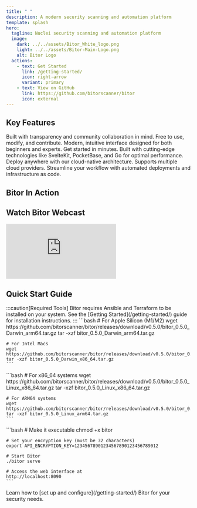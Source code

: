 ```yaml
---
title: " "
description: A modern security scanning and automation platform
template: splash
hero:
  tagline: Nuclei security scanning and automation platform
  image:
    dark: ../../assets/Bitor_White_logo.png
    light: ../../assets/Bitor-Main-Logo.png
    alt: Bitor Logo
  actions:
    - text: Get Started
      link: /getting-started/
      icon: right-arrow
      variant: primary
    - text: View on GitHub
      link: https://github.com/bitorscanner/bitor
      icon: external
---
```



## Key Features

<CardGrid>
  <Card title="Open Source" icon="github">
    Built with transparency and community collaboration in mind. Free to use, modify, and contribute.
  </Card>
  <Card title="Easy to Use UI" icon="puzzle">
    Modern, intuitive interface designed for both beginners and experts. Get started in minutes.
  </Card>
  <Card title="Modern Framework" icon="setting">
    Built with cutting-edge technologies like SvelteKit, PocketBase, and Go for optimal performance.
  </Card>
  <Card title="Cloud Enabled" icon="cloud">
    Deploy anywhere with our cloud-native architecture. Supports multiple cloud providers.
  </Card>
  <Card title="Automated Deployments" icon="rocket">
    Streamline your workflow with automated deployments and infrastructure as code.
  </Card>
</CardGrid>

<h2>Bitor In Action</h2>
<ImageCarousel />

<div class="video-section">
  <h2>Watch Bitor Webcast</h2>
  <div class="video-container">
    <iframe
      src="https://www.youtube.com/embed/cdZXHd28Uog?start=2065"
      title="Bitor Webcast"
      frameBorder="0"
      allow="accelerometer; autoplay; clipboard-write; encrypted-media; gyroscope; picture-in-picture"
      allowFullScreen></iframe>
  </div>
</div>

## Quick Start Guide

<Tabs>
  <TabItem label="Prerequisites">
    :::caution[Required Tools]
    Bitor requires Ansible and Terraform to be installed on your system.
    See the [Getting Started](/getting-started/) guide for installation instructions.
    :::
  </TabItem>
  <TabItem label="macOS">
    ```bash
    # For Apple Silicon (M1/M2)
    wget https://github.com/bitorscanner/bitor/releases/download/v0.5.0/bitor_0.5.0_Darwin_arm64.tar.gz
    tar -xzf bitor_0.5.0_Darwin_arm64.tar.gz

    # For Intel Macs
    wget https://github.com/bitorscanner/bitor/releases/download/v0.5.0/bitor_0.5.0_Darwin_x86_64.tar.gz
    tar -xzf bitor_0.5.0_Darwin_x86_64.tar.gz
    ```
  </TabItem>
  <TabItem label="Linux">
    ```bash
    # For x86_64 systems
    wget https://github.com/bitorscanner/bitor/releases/download/v0.5.0/bitor_0.5.0_Linux_x86_64.tar.gz
    tar -xzf bitor_0.5.0_Linux_x86_64.tar.gz

    # For ARM64 systems
    wget https://github.com/bitorscanner/bitor/releases/download/v0.5.0/bitor_0.5.0_Linux_arm64.tar.gz
    tar -xzf bitor_0.5.0_Linux_arm64.tar.gz
    ```
  </TabItem>
  <TabItem label="Run">
    ```bash
    # Make it executable
    chmod +x bitor

    # Set your encryption key (must be 32 characters)
    export API_ENCRYPTION_KEY=12345678901234567890123456789012

    # Start Bitor
    ./bitor serve

    # Access the web interface at
    http://localhost:8090
    ```
  </TabItem>
</Tabs>

<CardGrid>
  <Card title="Read the Documentation" icon="open-book">
    Learn how to [set up and configure](/getting-started/) Bitor for your security needs.
  </Card>

</CardGrid>


